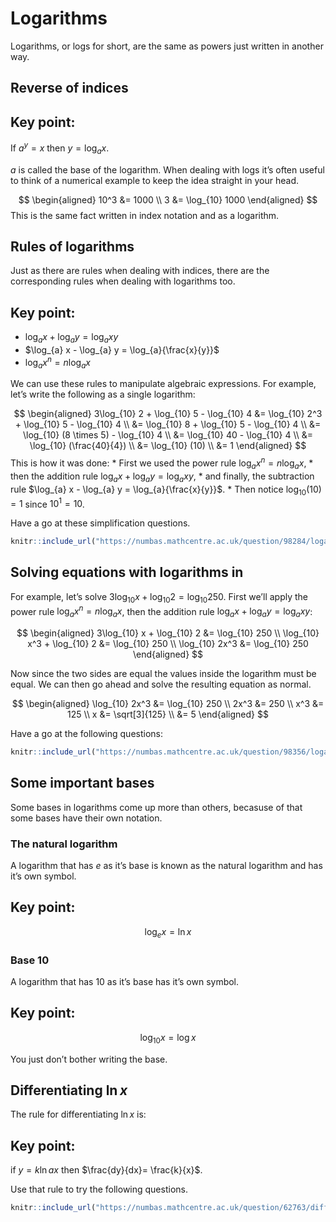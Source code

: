 # Logarithms

Logarithms, or logs for short, are the same as powers just written in another way. 

## Reverse of indices

:::{.callout-note}
## Key point:

If $a^y =x$ then $y = \log_{a} x$.
:::

$a$ is called the base of the logarithm. When dealing with logs it's often useful to think of a numerical example to keep the idea straight in your head. 

$$
\begin{aligned} 10^3 &= 1000 \\
3 &= \log_{10} 1000
\end{aligned}
$$
This is the same fact written in index notation and as a logarithm.

## Rules of logarithms

Just as there are rules when dealing with indices, there are the corresponding rules when dealing with logarithms too.

:::{.callout-note}
## Key point:

* $\log_{a} x + \log_{a} y = \log_{a} xy$
* $\log_{a} x - \log_{a} y = \log_{a}{\frac{x}{y}}$
* $\log_{a} x^n = n\log_{a} x$
:::

We can use these rules to manipulate algebraic expressions. For example, let's write the following as a single logarithm:

$$
\begin{aligned}
3\log_{10} 2 + \log_{10} 5 - \log_{10} 4 &= \log_{10} 2^3 + \log_{10} 5 -  \log_{10} 4 \\
&= \log_{10} 8 + \log_{10} 5 -  \log_{10} 4 \\
&= \log_{10} (8 \times 5)  -  \log_{10} 4 \\
&= \log_{10} 40  -  \log_{10} 4 \\
&= \log_{10} (\frac{40}{4}) \\
&= \log_{10} (10) \\
&= 1
\end{aligned}
$$
This is how it was done:
* First we used the power rule $\log_{a} x^n = n\log_{a} x$, 
* then the addition rule $\log_{a} x + \log_{a} y = \log_{a} xy$, 
* and finally, the subtraction rule $\log_{a} x - \log_{a} y = \log_{a}{\frac{x}{y}}$. 
* Then notice $\log_{10} (10)= 1$ since $10^1=10$.

Have a go at these simplification questions.

```r
knitr::include_url("https://numbas.mathcentre.ac.uk/question/98284/logarithms-simplifying-expressions-2/embed/?token=236a0071-445b-43bf-a8a9-9611b4dcb5ae", height="340px")
```

## Solving equations with logarithms in

For example, let's solve $3\log_{10} x + \log_{10} 2 = \log_{10} 250$. First we'll apply the power rule  $\log_{a} x^n = n\log_{a} x$, then the addition rule $\log_{a} x + \log_{a} y = \log_{a} xy$: 

$$
\begin{aligned}
3\log_{10} x + \log_{10} 2 &= \log_{10} 250 \\
\log_{10} x^3 + \log_{10} 2 &= \log_{10} 250 \\
\log_{10} 2x^3 &= \log_{10} 250
\end{aligned}
$$

Now since the two sides are equal the values inside the logarithm must be equal. We can then go ahead and solve the resulting equation as normal.

$$
\begin{aligned}
\log_{10} 2x^3 &= \log_{10} 250 \\
2x^3 &= 250 \\
x^3 &= 125 \\
x &= \sqrt[3]{125} \\
 &= 5
\end{aligned}
$$

Have a go at the following questions:

```r
knitr::include_url("https://numbas.mathcentre.ac.uk/question/98356/logarithms-solving-logarithmic-equations-6-sum-of-logarithms/embed/?token=4dafb5d1-ca07-4bc5-a59f-7b18b7ff8ed8", height="340px")
```

## Some important bases

Some bases in logarithms come up more than others, becasuse of that some bases have their own notation.

### The natural logarithm

A logarithm that has $e$ as it's base is known as the natural logarithm and has it's own symbol.

:::{.callout-note}
## Key point:

$$
\log_{e} x = \ln{x}
$$
:::

### Base 10

A logarithm that has $10$ as it's base has it's own symbol.

:::{.callout-note}
## Key point:

$$
\log_{10} x = \log{x}
$$
:::

You just don't bother writing the base.

## Differentiating $\ln{x}$

The rule for differentiating $\ln{x}$ is:

:::{.callout-note}
## Key point:

if $y = k\ln{ax}$ then $\frac{dy}{dx}= \frac{k}{x}$.
:::

Use that rule to try the following questions.

```r
knitr::include_url("https://numbas.mathcentre.ac.uk/question/62763/differentiation-using-a-table-of-derivatives-3/embed/?token=187473c8-cd94-4a87-b1cc-5f134572c64b", height="800px")
```
